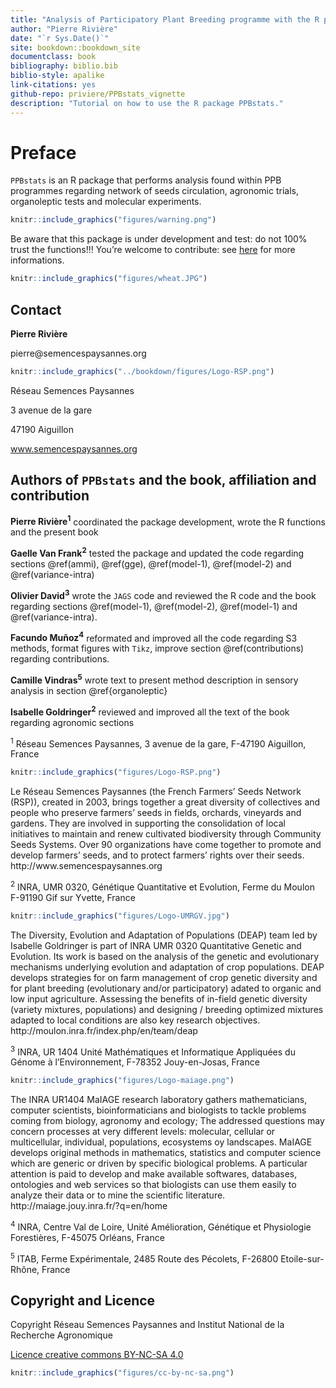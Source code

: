```yaml
--- 
title: "Analysis of Participatory Plant Breeding programme with the R package `PPBstats`"
author: "Pierre Rivière"
date: "`r Sys.Date()`"
site: bookdown::bookdown_site
documentclass: book
bibliography: biblio.bib
biblio-style: apalike
link-citations: yes
github-repo: priviere/PPBstats_vignette
description: "Tutorial on how to use the R package PPBstats."
---
```



# Preface {-}

`PPBstats` is an R package that performs analysis found within PPB programmes regarding network of seeds circulation, agronomic trials, organoleptic tests and molecular experiments.

```r
knitr::include_graphics("figures/warning.png")
```
Be aware that this package is under development and test: do not 100% trust the functions!!! 
You're welcome to contribute: see [here](https://priviere.github.io/PPBstats_web_site/contribute.html) for more informations.

```r
knitr::include_graphics("figures/wheat.JPG")
```

## Contact {-}
**Pierre Rivière**

pierre@semencespaysannes.org

```r
knitr::include_graphics("../bookdown/figures/Logo-RSP.png")
```

Réseau Semences Paysannes

3 avenue de la gare

47190 Aiguillon

[www.semencespaysannes.org](http://www.semencespaysannes.org)


## Authors of `PPBstats` and the book, affiliation and contribution {-}

**Pierre Rivière^1^** coordinated the package development, wrote the R functions and the present book

**Gaelle Van Frank^2^** tested the package and updated the code regarding sections \@ref(ammi), \@ref(gge), \@ref(model-1), \@ref(model-2) and \@ref(variance-intra)

**Olivier David^3^** wrote the `JAGS` code and reviewed the R code and the book regarding sections \@ref(model-1), \@ref(model-2), \@ref(model-1) and \@ref(variance-intra).

**Facundo Muñoz^4^** reformated and improved all the code regarding S3 methods, format figures with `Tikz`, improve section \@ref(contributions) regarding contributions.

**Camille Vindras^5^** wrote text to present method description in sensory analysis in section \@ref{organoleptic}

**Isabelle Goldringer^2^** reviewed and improved all the text of the book regarding agronomic sections


^1^ Réseau Semences Paysannes, 3 avenue de la gare, F-47190 Aiguillon, France
```r
knitr::include_graphics("figures/Logo-RSP.png")
```
Le Réseau Semences Paysannes (the French Farmers' Seeds Network (RSP)), created in 2003, brings together a great diversity of collectives and people who preserve farmers' seeds in fields, orchards, vineyards and gardens. They are involved in supporting the consolidation of local initiatives to maintain and renew cultivated biodiversity through Community Seeds Systems. Over 90 organizations have come together to promote and develop farmers' seeds, and to protect farmers' rights over their seeds.
http://www.semencespaysannes.org


^2^ INRA, UMR 0320, Génétique Quantitative et Evolution, Ferme du Moulon F-91190 Gif sur Yvette, France
```r
knitr::include_graphics("figures/Logo-UMRGV.jpg")
```
The Diversity, Evolution and Adaptation of Populations (DEAP) team led by Isabelle Goldringer is part of INRA UMR 0320 Quantitative Genetic and Evolution.
Its work is based on the analysis of the genetic and evolutionary mechanisms underlying evolution and adaptation of crop populations.
DEAP develops strategies for on farm management of crop genetic diversity and
for plant breeding (evolutionary and/or participatory) adated to organic and low input agriculture.
Assessing the benefits of in-field genetic diversity (variety mixtures, populations) and designing
/ breeding optimized mixtures adapted to local conditions are also key research objectives.
http://moulon.inra.fr/index.php/en/team/deap


^3^ INRA, UR 1404 Unité Mathématiques et Informatique Appliquées du Génome à l'Environnement, F-78352 Jouy-en-Josas, France

```r
knitr::include_graphics("figures/Logo-maiage.png")
```
The INRA UR1404 MaIAGE research laboratory gathers mathematicians, computer scientists, bioinformaticians and biologists to tackle problems coming from biology, agronomy and ecology; The addressed questions may concern processes at very different levels: molecular, cellular or multicellular, individual, populations, ecosystems oy landscapes. 
MaIAGE develops original methods in mathematics, statistics and computer science which are generic or driven by specific biological problems. A particular attention is paid to develop and make available softwares, databases, ontologies and web services so that biologists can use them easily to analyze their data or to mine the scientific literature.
http://maiage.jouy.inra.fr/?q=en/home


^4^ INRA, Centre Val de Loire, Unité Amélioration, Génétique et Physiologie Forestières, F-45075 Orléans, France

^5^ ITAB, Ferme Expérimentale, 2485 Route des Pécolets, F-26800 Etoile-sur-Rhône, France


## Copyright and Licence {-}

Copyright Réseau Semences Paysannes and Institut National de la Recherche Agronomique

[Licence creative commons BY-NC-SA 4.0](http://creativecommons.org/licenses/by-nc-sa/4.0/)

```r
knitr::include_graphics("figures/cc-by-nc-sa.png")
```


